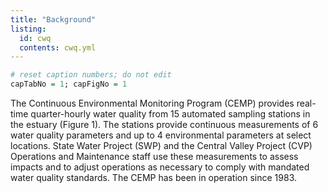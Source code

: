 ```yaml
---
title: "Background"
listing:
  id: cwq
  contents: cwq.yml
---
```


```r
# reset caption numbers; do not edit
capTabNo = 1; capFigNo = 1
```

The Continuous Environmental Monitoring Program (CEMP) provides real-time quarter-hourly water quality from 15 automated sampling stations in the estuary (Figure 1). The stations provide continuous measurements of 6 water quality parameters and up to 4 environmental parameters at select locations. State Water Project (SWP) and the Central Valley Project (CVP) Operations and Maintenance staff use these measurements to assess impacts and to adjust operations as necessary to comply with mandated water quality standards. The CEMP has been in operation since 1983.
